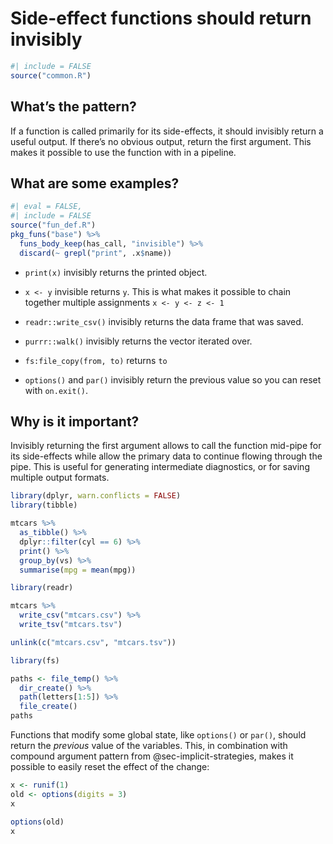 # Side-effect functions should return invisibly {#sec-out-invisible}

```r
#| include = FALSE
source("common.R")
```

## What's the pattern?

If a function is called primarily for its side-effects, it should invisibly return a useful output.
If there's no obvious output, return the first argument.
This makes it possible to use the function with in a pipeline.

## What are some examples?

```r
#| eval = FALSE,
#| include = FALSE
source("fun_def.R")
pkg_funs("base") %>% 
  funs_body_keep(has_call, "invisible") %>% 
  discard(~ grepl("print", .x$name))
```

-   `print(x)` invisibly returns the printed object.

-   `x <- y` invisible returns `y`.
    This is what makes it possible to chain together multiple assignments `x <- y <- z <- 1`

-   `readr::write_csv()` invisibly returns the data frame that was saved.

-   `purrr::walk()` invisibly returns the vector iterated over.

-   `fs:file_copy(from, to)` returns `to`

-   `options()` and `par()` invisibly return the previous value so you can reset with `on.exit()`.

## Why is it important?

Invisibly returning the first argument allows to call the function mid-pipe for its side-effects while allow the primary data to continue flowing through the pipe.
This is useful for generating intermediate diagnostics, or for saving multiple output formats.

```r
library(dplyr, warn.conflicts = FALSE)
library(tibble)

mtcars %>%
  as_tibble() %>% 
  dplyr::filter(cyl == 6) %>% 
  print() %>% 
  group_by(vs) %>% 
  summarise(mpg = mean(mpg))
```

```r
library(readr)

mtcars %>% 
  write_csv("mtcars.csv") %>% 
  write_tsv("mtcars.tsv")

unlink(c("mtcars.csv", "mtcars.tsv"))
```

```r
library(fs)

paths <- file_temp() %>%
  dir_create() %>%
  path(letters[1:5]) %>%
  file_create()
paths
```

Functions that modify some global state, like `options()` or `par()`, should return the *previous* value of the variables.
This, in combination with compound argument pattern from @sec-implicit-strategies, makes it possible to easily reset the effect of the change:

```r
x <- runif(1)
old <- options(digits = 3)
x

options(old)
x
```
